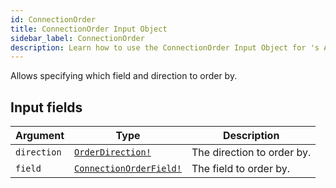 ```yaml
---
id: ConnectionOrder
title: ConnectionOrder Input Object
sidebar_label: ConnectionOrder
description: Learn how to use the ConnectionOrder Input Object for 's API.
---
```


Allows specifying which field and direction to order by.

## Input fields

| Argument    | Type                                                                | Description                |
| ----------- | ------------------------------------------------------------------- | -------------------------- |
| `direction` | [`OrderDirection!`](api/schema/enum/OrderDirection.mdx)             | The direction to order by. |
| `field`     | [`ConnectionOrderField!`](api/schema/enum/ConnectionOrderField.mdx) | The field to order by.     |
